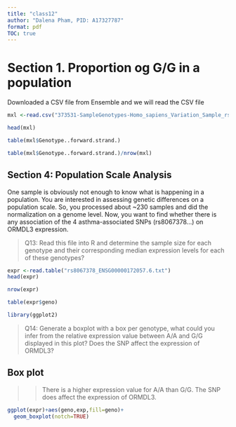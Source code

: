 ```yaml
---
title: "class12"
author: "Dalena Pham, PID: A17327787"
format: pdf
TOC: true
---
```


# Section 1. Proportion og G/G in a population

Downloaded a CSV file from Ensemble and we will read the CSV file

```r
mxl <-read.csv("373531-SampleGenotypes-Homo_sapiens_Variation_Sample_rs8067378.csv")

head(mxl)
```

```r
table(mxl$Genotype..forward.strand.)
```

```r
table(mxl$Genotype..forward.strand.)/nrow(mxl)

```

## Section 4: Population Scale Analysis

One sample is obviously not enough to know what is happening in a population. You are interested in assessing genetic differences on a population scale. So, you processed about ~230 samples and did the normalization on a genome level. Now, you want to find whether there is any association of the 4 asthma-associated SNPs (rs8067378…) on ORMDL3
expression.

>Q13: Read this file into R and determine the sample size for each genotype and their corresponding median expression levels for each of these genotypes?

```r
expr <-read.table("rs8067378_ENSG00000172057.6.txt")
head(expr)
```

```r
nrow(expr)
```

```r
table(expr$geno)
```

```r
library(ggplot2)
```

>Q14: Generate a boxplot with a box per genotype, what could you infer from the relative expression value between A/A and G/G displayed in this plot? Does the SNP affect the expression of ORMDL3? 

## Box plot

>> There is a higher expression value for A/A than G/G. The SNP does affect the expression of ORMDL3.

```r
ggplot(expr)+aes(geno,exp,fill=geno)+
  geom_boxplot(notch=TRUE)
```

